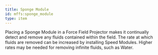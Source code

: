 ```yaml
---
title: Sponge Module
id: mffs:sponge_module
type: item
---
```


Placing a Sponge Module in a Force Field Projector makes it continually detect and remove any fluids contained within
the field. The rate at which fluids are removed can be increased by installing Speed Modules. Higher rates may be needed
for removing infinite fluids, such as Water.
